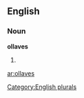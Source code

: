 ==English==

===Noun===
'''ollaves'''

# {{plural of|[[ollave]]}}

[[Category:English plurals]]

[[ar:ollaves]]
